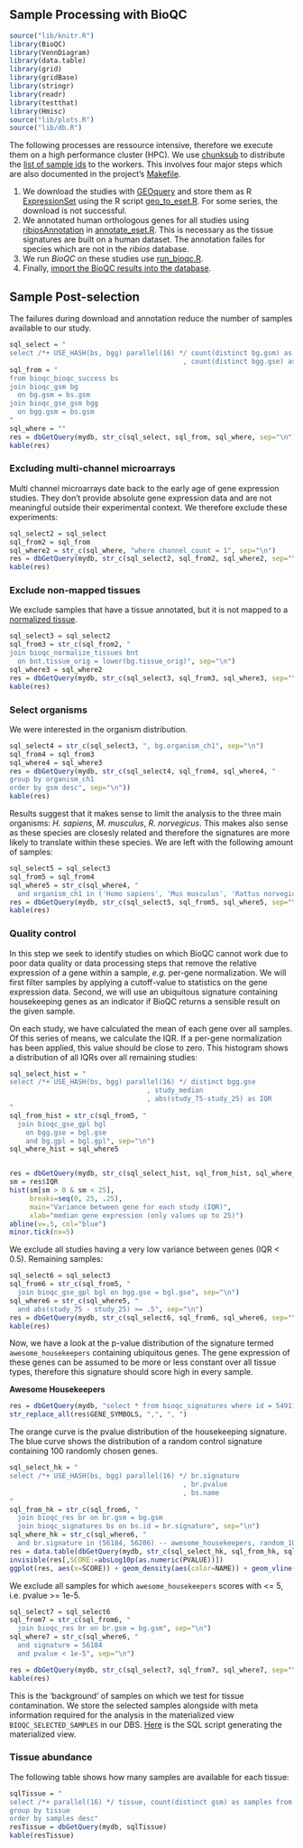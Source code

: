 ## Sample Processing with BioQC {#sample-processing}

```r
source("lib/knitr.R")
library(BioQC)
library(VennDiagram)
library(data.table)
library(grid)
library(gridBase)
library(stringr)
library(readr)
library(testthat)
library(Hmisc)
source("lib/plots.R")
source("lib/db.R")
```

The following processes are ressource intensive, therefore we execute them on a high performance cluster (HPC). We use [chunksub](https://github.com/grst/chunksub) to distribute the [list of sample ids](#sample-list) to the workers. This involves four major steps which are also documented in the project's [Makefile](https://github.com/grst/BioQC_GEO_analysis/blob/master/Makefile). 

1. We download the studies with [GEOquery](https://bioconductor.org/packages/release/bioc/html/GEOquery.html) and store them as R [ExpressionSet](https://bioconductor.org/packages/devel/bioc/vignettes/Biobase/inst/doc/ExpressionSetIntroduction.pdf) using the R script [geo_to_eset.R](https://github.com/grst/BioQC_GEO_analysis/blob/master/scripts/geo_to_eset.R). For some series, the download is not successful. 
2. We annotated human orthologous genes for all studies using [ribiosAnnotation](https://github.com/Accio/ribios) in [annotate_eset.R](https://github.com/grst/BioQC_GEO_analysis/blob/master/scripts/annotate_eset.R). This is necessary as the tissue signatures are built on a human dataset. The annotation failes for species which are not in the *ribios* database. 
3. We run *BioQC* on these studies use [run_bioqc.R](https://github.com/grst/BioQC_GEO_analysis/blob/master/scripts/run_bioqc.R). 
4. Finally, [import the BioQC results into the database](#import-bioqc-results). 


## Sample Post-selection

The failures during download and annotation reduce the number of samples available to our study.

<!-- since there are muliple gpl and gsm in a gse, there might've been some gsm 
inserted, that don't have a tissue annotated, although the gse was selected. -->

```r

sql_select = "
select /*+ USE_HASH(bs, bgg) parallel(16) */ count(distinct bg.gsm) as GSM
                                           , count(distinct bgg.gse) as GSE"
sql_from = "
from bioqc_bioqc_success bs
join bioqc_gsm bg
  on bg.gsm = bs.gsm
join bioqc_gse_gsm bgg
  on bgg.gsm = bs.gsm 
"
sql_where = ""
res = dbGetQuery(mydb, str_c(sql_select, sql_from, sql_where, sep="\n"))
kable(res)
```


### Excluding multi-channel microarrays

Multi channel microarrays date back to the early age of gene expression studies. They don't provide absolute gene expression data and are not meaningful outside their experimental context. We therefore exclude these experiments:
```r
sql_select2 = sql_select
sql_from2 = sql_from
sql_where2 = str_c(sql_where, "where channel_count = 1", sep="\n")
res = dbGetQuery(mydb, str_c(sql_select2, sql_from2, sql_where2, sep="\n"))
kable(res)
```

### Exclude non-mapped tissues
We exclude samples that have a tissue annotated, but it is not mapped to a [normalized tissue](#tissue-normalization). 

```r
sql_select3 = sql_select2
sql_from3 = str_c(sql_from2, "
join bioqc_normalize_tissues bnt
  on bnt.tissue_orig = lower(bg.tissue_orig)", sep="\n")
sql_where3 = sql_where2
res = dbGetQuery(mydb, str_c(sql_select3, sql_from3, sql_where3, sep="\n"))
kable(res)
```

### Select organisms
We were interested in the organism distribution.
```r
sql_select4 = str_c(sql_select3, ", bg.organism_ch1", sep="\n")
sql_from4 = sql_from3
sql_where4 = sql_where3
res = dbGetQuery(mydb, str_c(sql_select4, sql_from4, sql_where4, "
group by organism_ch1
order by gsm desc", sep="\n"))
kable(res)
```

Results suggest that it makes sense to limit the analysis to the three main organisms: *H. sapiens*, *M. musculus*, *R. norvegicus*. This makes also sense as these species are closesly related and therefore the signatures are more likely to translate within these species. 
We are left with the following amount of samples: 

```r
sql_select5 = sql_select3
sql_from5 = sql_from4
sql_where5 = str_c(sql_where4, "
  and organism_ch1 in ('Homo sapiens', 'Mus musculus', 'Rattus norvegicus')", sep="\n")
res = dbGetQuery(mydb, str_c(sql_select5, sql_from5, sql_where5, sep="\n"))
kable(res)
```

### Quality control

In this step we seek to identify studies on which BioQC cannot work due to poor data quality or data processing steps that remove the relative expression of a gene within a sample, *e.g.* per-gene normalization. 
We will first filter samples by applying a cutoff-value to statistics on the gene expression data. Second, we will use an ubiquitous signature containing housekeeping genes as an indicator if BioQC returns a sensible result on the given sample. 

On each study, we have calculated the mean of each gene over all samples. Of this series of means, we calculate the IQR. If a per-gene normalization has been applied, this value should be close to zero. This histogram shows a distribution of all IQRs over all remaining studies: 

```r
sql_select_hist = "
select /*+ USE_HASH(bs, bgg) parallel(16) */ distinct bgg.gse
                                  , study_median
                                  , abs(study_75-study_25) as IQR
"
sql_from_hist = str_c(sql_from5, "
  join bioqc_gse_gpl bgl
    on bgg.gse = bgl.gse
    and bg.gpl = bgl.gpl", sep="\n")
sql_where_hist = sql_where5


res = dbGetQuery(mydb, str_c(sql_select_hist, sql_from_hist, sql_where_hist, sep="\n"))
sm = res$IQR
hist(sm[sm > 0 & sm < 25],
     breaks=seq(0, 25, .25),
     main="Variance between gene for each study (IQR)",
     xlab="median gene expression (only values up to 25)")
abline(v=.5, col="blue")
minor.tick(nx=5)
```

We exclude all studies having a very low variance between genes (IQR < 0.5). Remaining samples:

```r
sql_select6 = sql_select3
sql_from6 = str_c(sql_from5, "
  join bioqc_gse_gpl bgl on bgg.gse = bgl.gse", sep="\n")
sql_where6 = str_c(sql_where5, "
  and abs(study_75 - study_25) >= .5", sep="\n")
res = dbGetQuery(mydb, str_c(sql_select6, sql_from6, sql_where6, sep="\n"))
kable(res)
```

Now, we have a look at the p-value distribution of the signature termed `awesome_housekeepers` containing ubiquitous genes. The gene expression of these genes can be assumed to be more or less constant over all tissue types, therefore this signature should score high in every sample. 

**Awesome Housekeepers**
```r
res = dbGetQuery(mydb, "select * from bioqc_signatures where id = 54911")
str_replace_all(res$GENE_SYMBOLS, ",", ", ")
```

The orange curve is the pvalue distribution of the housekeeping signature. The blue curve shows the distribution of a random control signature containing 100 randomly chosen genes. 
```r
sql_select_hk = "
select /*+ USE_HASH(bs, bgg) parallel(16) */ br.signature
                                           , br.pvalue
                                           , bs.name
"
sql_from_hk = str_c(sql_from6, "
  join bioqc_res br on br.gsm = bg.gsm
  join bioqc_signatures bs on bs.id = br.signature", sep="\n")
sql_where_hk = str_c(sql_where6, "
  and br.signature in (56184, 56206) -- awesome_housekeepers, random_100_0")
res = data.table(dbGetQuery(mydb, str_c(sql_select_hk, sql_from_hk, sql_where_hk, sep="\n")))
invisible(res[,SCORE:=absLog10p(as.numeric(PVALUE))])
ggplot(res, aes(x=SCORE)) + geom_density(aes(color=NAME)) + geom_vline(xintercept = 5, color="blue") + theme(legend.position = "top")
```

We exclude all samples for which `awesome_housekeepers` scores with <= 5, i.e. pvalue >= 1e-5. 
```r
sql_select7 = sql_select6
sql_from7 = str_c(sql_from6, "
  join bioqc_res br on br.gsm = bg.gsm", sep="\n")
sql_where7 = str_c(sql_where6, "
  and signature = 56184
  and pvalue < 1e-5", sep="\n")

res = dbGetQuery(mydb, str_c(sql_select7, sql_from7, sql_where7, sep="\n"))
kable(res)
```


This is the 'background' of samples on which we test for tissue contamination. 
We store the selected samples alongside with meta information required for the analysis in the materialized view `BIOQC_SELECTED_SAMPLES` in our DBS. [Here](https://github.com/grst/BioQC_GEO_analysis/blob/master/db/views/sample_selection.sql) is the SQL script generating the materialized view. 


### Tissue abundance

The following table shows how many samples are available for each tissue: 
```r
sqlTissue = "
select /*+ parallel(16) */ tissue, count(distinct gsm) as samples from bioqc_selected_samples
group by tissue
order by samples desc"
resTissue = dbGetQuery(mydb, sqlTissue)
kable(resTissue)
```
